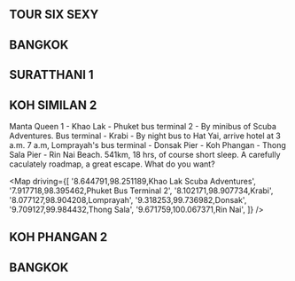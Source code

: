 
## TOUR SIX SEXY

## BANGKOK

## SURATTHANI 1

## KOH SIMILAN 2

Manta Queen 1 - Khao Lak - Phuket bus terminal 2 - By minibus of Scuba Adventures.
Bus terminal - Krabi - By night bus to Hat Yai, arrive hotel at 3 a.m.
7 a.m, Lomprayah's bus terminal - Donsak Pier - Koh Phangan - Thong Sala Pier - Rin Nai Beach.
541km, 18 hrs, of course short sleep. A carefully caculately roadmap, a great escape. What do you want?

<Map driving={[ '8.644791,98.251189,Khao Lak Scuba Adventures', '7.917718,98.395462,Phuket Bus Terminal 2', '8.102171,98.907734,Krabi', '8.077127,98.904208,Lomprayah', '9.318253,99.736982,Donsak', '9.709127,99.984432,Thong Sala', '9.671759,100.067371,Rin Nai', ]} />

## KOH PHANGAN 2

## BANGKOK
